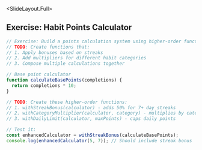 
<SlideLayout.Full>
## Exercise: Habit Points Calculator
<CodeDisplay >
  <File name="example.js">
    
```javascript
// Exercise: Build a points calculation system using higher-order functions
// TODO: Create functions that:
// 1. Apply bonuses based on streaks
// 2. Add multipliers for different habit categories
// 3. Compose multiple calculations together

// Base point calculator
function calculateBasePoints(completions) {
  return completions * 10;
}

// TODO: Create these higher-order functions:
// 1. withStreakBonus(calculator) - adds 50% for 7+ day streaks
// 2. withCategoryMultiplier(calculator, category) - multiplies by category factor
// 3. withDailyLimit(calculator, maxPoints) - caps daily points

// Test it:
const enhancedCalculator = withStreakBonus(calculateBasePoints);
console.log(enhancedCalculator(5, 7)); // Should include streak bonus
```
    
  </File>
</CodeDisplay>
</SlideLayout.Full>